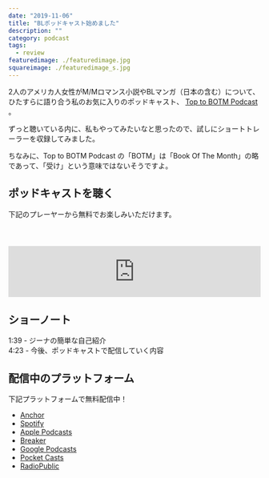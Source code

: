 ```yaml
---
date: "2019-11-06"
title: "BLポッドキャスト始めました"
description: ""
category: podcast
tags:
  - review
featuredimage: ./featuredimage.jpg
squareimage: ./featuredimage_s.jpg
---
```


2人のアメリカ人女性がM/Mロマンス小説やBLマンガ（日本の含む）について、ひたすらに語り合う私のお気に入りのポッドキャスト、 [Top to BOTM Podcast](https://www.toptobotmpodcast.com/) 。

ずっと聴いている内に、私もやってみたいなと思ったので、試しにショートトレーラーを収録してみました。

ちなみに、Top to BOTM Podcast の「BOTM」は「Book Of The Month」の略であって、「受け」という意味ではないそうですよ。

## ポッドキャストを聴く

下記のプレーヤーから無料でお楽しみいただけます。

<iframe src="https://anchor.fm/muchimemo/embed/episodes/E0---Welcome-to-e8iv1g" height="102px" width="100%" frameborder="0" scrolling="no" style="margin-top:2.5rem"></iframe>

## ショーノート

1:39 - ジーナの簡単な自己紹介  
4:23 - 今後、ポッドキャストで配信していく内容

## 配信中のプラットフォーム

下記プラットフォームで無料配信中！

- [Anchor](https://anchor.fm/muchimemo)
- [Spotify](https://open.spotify.com/show/2iAJyfCEFiAXeOarwxTtZY)
- [Apple Podcasts](https://podcasts.apple.com/us/podcast/%E3%83%A0%E3%83%81%E3%81%A7%E3%83%A1%E3%83%A2/id1486077055?uo=4)
- [Breaker](https://www.breaker.audio/mutidememo)
- [Google Podcasts](https://www.google.com/podcasts?feed=aHR0cHM6Ly9hbmNob3IuZm0vcy9lN2MwMTM4L3BvZGNhc3QvcnNz)
- [Pocket Casts](https://pca.st/x0mjx63p)
- [RadioPublic](https://radiopublic.com/-WlQ9oV)